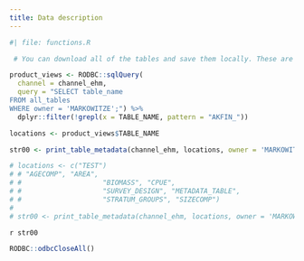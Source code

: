 ```yaml
---
title: Data description
---
```


```r
#| file: functions.R
```

```r
 # You can download all of the tables and save them locally. These are all of the new tables for you to look through:

product_views <- RODBC::sqlQuery(
  channel = channel_ehm,
  query = "SELECT table_name
FROM all_tables
WHERE owner = 'MARKOWITZE';") %>%
  dplyr::filter(!grepl(x = TABLE_NAME, pattern = "AKFIN_"))

locations <- product_views$TABLE_NAME

str00 <- print_table_metadata(channel_ehm, locations, owner = 'MARKOWITZE')

# locations <- c("TEST")
# # "AGECOMP", "AREA",
# #                    "BIOMASS", "CPUE",
# #                    "SURVEY_DESIGN", "METADATA_TABLE",
# #                    "STRATUM_GROUPS", "SIZECOMP")
#
# str00 <- print_table_metadata(channel_ehm, locations, owner = 'MARKOWITZE')
```

`r str00` 

```r
RODBC::odbcCloseAll()
```

